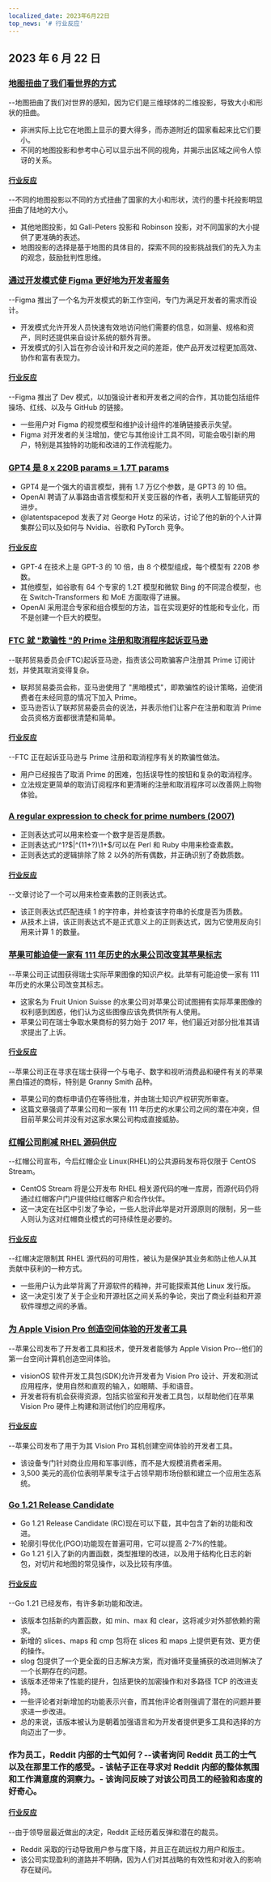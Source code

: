 ```yaml
---
localized_date: 2023年6月22日
top_news: '# 行业反应'
---
```




<CallToAction />

<Steps>

## 2023 年 6 月 22 日

### [地图扭曲了我们看世界的方式](https://unchartedterritories.tomaspueyo.com/p/maps-distort-how-we-see-the-world)

--地图扭曲了我们对世界的感知，因为它们是三维球体的二维投影，导致大小和形状的扭曲。

- 非洲实际上比它在地图上显示的要大得多，而赤道附近的国家看起来比它们要小。
- 不同的地图投影和参考中心可以显示出不同的视角，并揭示出区域之间令人惊讶的关系。

#### [行业反应](http://news.ycombinator.com/item?id=36421315)

--不同的地图投影以不同的方式扭曲了国家的大小和形状，流行的墨卡托投影明显扭曲了陆地的大小。

- 其他地图投影，如 Gall-Peters 投影和 Robinson 投影，对不同国家的大小提供了更准确的表述。
- 地图投影的选择是基于地图的具体目的，探索不同的投影挑战我们的先入为主的观念，鼓励批判性思维。

### [通过开发模式使 Figma 更好地为开发者服务](https://www.figma.com/blog/introducing-dev-mode/)

--Figma 推出了一个名为开发模式的新工作空间，专门为满足开发者的需求而设计。

- 开发模式允许开发人员快速有效地访问他们需要的信息，如测量、规格和资产，同时还提供来自设计系统的额外背景。
- 开发模式的引入旨在弥合设计和开发之间的差距，使产品开发过程更加高效、协作和富有表现力。

#### [行业反应](http://news.ycombinator.com/item?id=36420712)

--Figma 推出了 Dev 模式，以加强设计者和开发者之间的合作，其功能包括组件操场、红线、以及与 GitHub 的链接。

- 一些用户对 Figma 的视觉模型和维护设计组件的准确链接表示失望。
- Figma 对开发者的关注增加，使它与其他设计工具不同，可能会吸引新的用户，特别是其独特的功能和改进的工作流程能力。

### [GPT4 是 8 x 220B params = 1.7T params](https://twitter.com/swyx/status/1671272883379908608)

- GPT4 是一个强大的语言模型，拥有 1.7 万亿个参数，是 GPT3 的 10 倍。
- OpenAI 聘请了从事路由语言模型和开关变压器的作者，表明人工智能研究的进步。
- @latentspacepod 发表了对 George Hotz 的采访，讨论了他的新的个人计算集群公司以及如何与 Nvidia、谷歌和 PyTorch 竞争。

#### [行业反应](http://news.ycombinator.com/item?id=36413296)

- GPT-4 在技术上是 GPT-3 的 10 倍，由 8 个模型组成，每个模型有 220B 参数。
- 其他模型，如谷歌有 64 个专家的 1.2T 模型和微软 Bing 的不同混合模型，也在 Switch-Transformers 和 MoE 方面取得了进展。
- OpenAI 采用混合专家和组合模型的方法，旨在实现更好的性能和专业化，而不是创建一个巨大的模型。

### [FTC 就 "欺骗性 "的 Prime 注册和取消程序起诉亚马逊](https://www.cnbc.com/2023/06/21/ftc-sues-amazon-over-deceptive-prime-sign-up-and-cancellation-process.html)

--联邦贸易委员会(FTC)起诉亚马逊，指责该公司欺骗客户注册其 Prime 订阅计划，并使其取消变得复杂。

- 联邦贸易委员会称，亚马逊使用了 "黑暗模式"，即欺骗性的设计策略，迫使消费者在未经同意的情况下加入 Prime。
- 亚马逊否认了联邦贸易委员会的说法，并表示他们让客户在注册和取消 Prime 会员资格方面都很清楚和简单。

#### [行业反应](http://news.ycombinator.com/item?id=36418713)

--FTC 正在起诉亚马逊与 Prime 注册和取消程序有关的欺骗性做法。

- 用户已经报告了取消 Prime 的困难，包括误导性的按钮和复杂的取消程序。
- 立法规定更简单的取消订阅程序和更清晰的注册和取消程序可以改善网上购物体验。

### [A regular expression to check for prime numbers (2007)](https://www.noulakaz.net/2007/03/18/a-regular-expression-to-check-for-prime-numbers/)

- 正则表达式可以用来检查一个数字是否是质数。
- 正则表达式/^1?$|^(11+?)\1+$/可以在 Perl 和 Ruby 中用来检查素数。
- 正则表达式的逻辑排除了除 2 以外的所有偶数，并正确识别了奇数质数。

#### [行业反应](http://news.ycombinator.com/item?id=36413260)

--文章讨论了一个可以用来检查素数的正则表达式。

- 该正则表达式匹配连续 1 的字符串，并检查该字符串的长度是否为质数。
- 从技术上讲，该正则表达式不是正式意义上的正则表达式，因为它使用反向引用来计算 1 的数量。

### [苹果可能迫使一家有 111 年历史的水果公司改变其苹果标志](https://www.androidauthority.com/apple-swiss-fruit-company-change-logo-3336622/)

--苹果公司正试图获得瑞士实际苹果图像的知识产权。此举有可能迫使一家有 111 年历史的水果公司改变其标志。

- 这家名为 Fruit Union Suisse 的水果公司对苹果公司试图拥有实际苹果图像的权利感到困惑，他们认为这些图像应该免费供所有人使用。
- 苹果公司在瑞士争取水果商标的努力始于 2017 年，他们最近对部分批准其请求提出了上诉。

#### [行业反应](http://news.ycombinator.com/item?id=36416131)

--苹果公司正在寻求在瑞士获得一个与电子、数字和视听消费品和硬件有关的苹果黑白描述的商标，特别是 Granny Smith 品种。

- 苹果公司的商标申请仍在等待批准，并由瑞士知识产权研究所审查。
- 这篇文章强调了苹果公司和一家有 111 年历史的水果公司之间的潜在冲突，但目前苹果公司并没有对这家水果公司构成直接威胁。

### [红帽公司削减 RHEL 源码供应](https://lwn.net/Articles/935592/)

--红帽公司宣布，今后红帽企业 Linux(RHEL)的公共源码发布将仅限于 CentOS Stream。

- CentOS Stream 将是公开发布 RHEL 相关源代码的唯一库房，而源代码仍将通过红帽客户门户提供给红帽客户和合作伙伴。
- 这一决定在社区中引发了争论，一些人批评此举是对开源原则的限制，另一些人则认为这对红帽商业模式的可持续性是必要的。

#### [行业反应](http://news.ycombinator.com/item?id=36420259)

--红帽决定限制其 RHEL 源代码的可用性，被认为是保护其业务和防止他人从其贡献中获利的一种方式。

- 一些用户认为此举背离了开源软件的精神，并可能探索其他 Linux 发行版。
- 这一决定引发了关于企业和开源社区之间关系的争论，突出了商业利益和开源软件理想之间的矛盾。

### [为 Apple Vision Pro 创造空间体验的开发者工具](https://www.apple.com/newsroom/2023/06/developer-tools-to-create-spatial-experiences-for-apple-vision-pro-now-available/)

--苹果公司发布了开发者工具和技术，使开发者能够为 Apple Vision Pro--他们的第一台空间计算机创造空间体验。

- visionOS 软件开发工具包(SDK)允许开发者为 Vision Pro 设计、开发和测试应用程序，使用自然和直观的输入，如眼睛、手和语音。
- 开发者将有机会获得资源，包括实验室和开发者工具包，以帮助他们在苹果 Vision Pro 硬件上构建和测试他们的应用程序。

#### [行业反应](http://news.ycombinator.com/item?id=36423648)

--苹果公司发布了用于为其 Vision Pro 耳机创建空间体验的开发者工具。

- 该设备专门针对商业应用和军事训练，而不是大规模消费者采用。
- 3,500 美元的高价位表明苹果专注于占领早期市场份额和建立一个应用生态系统。

### [Go 1.21 Release Candidate](https://go.dev/blog/go1.21rc)

- Go 1.21 Release Candidate (RC)现在可以下载，其中包含了新的功能和改进。
- 轮廓引导优化(PGO)功能现在普遍可用，它可以提高 2-7%的性能。
- Go 1.21 引入了新的内置函数，类型推理的改进，以及用于结构化日志的新包，对切片和地图的常见操作，以及比较有序值。

#### [行业反应](http://news.ycombinator.com/item?id=36423622)

--Go 1.21 已经发布，有许多新功能和改进。

- 该版本包括新的内置函数，如 min、max 和 clear，这将减少对外部依赖的需求。
- 新增的 slices、maps 和 cmp 包将在 slices 和 maps 上提供更有效、更方便的操作。
- slog 包提供了一个更全面的日志解决方案，而对循环变量捕获的改进则解决了一个长期存在的问题。
- 该版本还带来了性能的提升，包括更快的加密操作和对多路径 TCP 的改进支持。
- 一些评论者对新增加的功能表示兴奋，而其他评论者则强调了潜在的问题并要求进一步改进。
- 总的来说，该版本被认为是朝着加强语言和为开发者提供更多工具和选择的方向迈出了一步。

### 作为员工，Reddit 内部的士气如何？--读者询问 Reddit 员工的士气以及在那里工作的感受。- 该帖子正在寻求对 Reddit 内部的整体氛围和工作满意度的洞察力。- 该询问反映了对该公司员工的经验和态度的好奇心。

#### [行业反应](http://news.ycombinator.com/item?id=36421483)

--由于领导层最近做出的决定，Reddit 正经历着反弹和潜在的裁员。

- Reddit 采取的行动导致用户参与度下降，并且正在疏远权力用户和版主。
- 该公司实现盈利的道路并不明确，因为人们对其战略的有效性和对收入的影响存在疑问。

</Steps>

